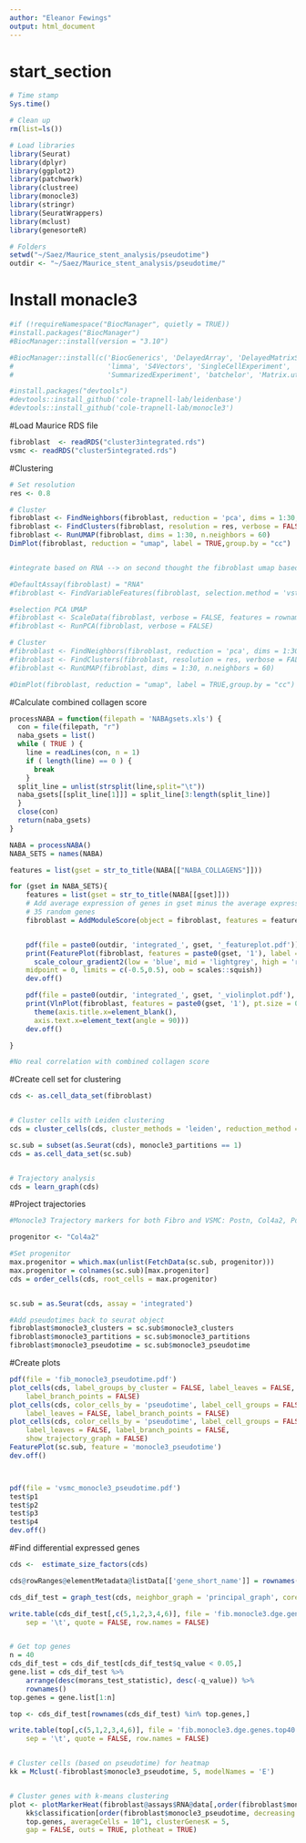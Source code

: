 ---
author: "Eleanor Fewings"
output: html_document
---

# start_section  
```{r start_section}

# Time stamp
Sys.time()

# Clean up
rm(list=ls())

# Load libraries
library(Seurat)
library(dplyr)
library(ggplot2)
library(patchwork)
library(clustree)
library(monocle3)
library(stringr)
library(SeuratWrappers)
library(mclust)
library(genesorteR)

# Folders
setwd("~/Saez/Maurice_stent_analysis/pseudotime")
outdir <- "~/Saez/Maurice_stent_analysis/pseudotime/"
```

# Install monacle3
```{r}

#if (!requireNamespace("BiocManager", quietly = TRUE))
#install.packages("BiocManager")
#BiocManager::install(version = "3.10")

#BiocManager::install(c('BiocGenerics', 'DelayedArray', 'DelayedMatrixStats',
#                       'limma', 'S4Vectors', 'SingleCellExperiment',
#                       'SummarizedExperiment', 'batchelor', 'Matrix.utils'))

#install.packages("devtools")
#devtools::install_github('cole-trapnell-lab/leidenbase')
#devtools::install_github('cole-trapnell-lab/monocle3')

```


#Load Maurice RDS file
```{r}

fibroblast  <- readRDS("cluster3integrated.rds")
vsmc <- readRDS("cluster5integrated.rds")

```

#Clustering
```{r}
# Set resolution
res <- 0.8

# Cluster
fibroblast <- FindNeighbors(fibroblast, reduction = 'pca', dims = 1:30, k.param = 60)
fibroblast <- FindClusters(fibroblast, resolution = res, verbose = FALSE)
fibroblast <- RunUMAP(fibroblast, dims = 1:30, n.neighbors = 60)
DimPlot(fibroblast, reduction = "umap", label = TRUE,group.by = "cc")


#integrate based on RNA --> on second thought the fibroblast umap based on RNA doesn't look to bad maybe we can also try the monocle3 on this

#DefaultAssay(fibroblast) = "RNA"
#fibroblast <- FindVariableFeatures(fibroblast, selection.method = 'vst', nfeatures = 2000, verbose = FALSE)

#selection PCA UMAP
#fibroblast <- ScaleData(fibroblast, verbose = FALSE, features = rownames(sc))
#fibroblast <- RunPCA(fibroblast, verbose = FALSE)

# Cluster
#fibroblast <- FindNeighbors(fibroblast, reduction = 'pca', dims = 1:30, k.param = 60)
#fibroblast <- FindClusters(fibroblast, resolution = res, verbose = FALSE)
#fibroblast <- RunUMAP(fibroblast, dims = 1:30, n.neighbors = 60)

#DimPlot(fibroblast, reduction = "umap", label = TRUE,group.by = "cc")

```

#Calculate combined collagen score
```{r}

processNABA = function(filepath = 'NABAgsets.xls') {
  con = file(filepath, "r")
  naba_gsets = list()
  while ( TRUE ) {
    line = readLines(con, n = 1)
    if ( length(line) == 0 ) {
      break
    }
  split_line = unlist(strsplit(line,split="\t"))
  naba_gsets[[split_line[1]]] = split_line[3:length(split_line)]
  }
  close(con)
  return(naba_gsets)
}

NABA = processNABA()
NABA_SETS = names(NABA)

features = list(gset = str_to_title(NABA[["NABA_COLLAGENS"]]))

for (gset in NABA_SETS){
    features = list(gset = str_to_title(NABA[[gset]]))
    # Add average expression of genes in gset minus the average expression of
    # 35 random genes 
    fibroblast = AddModuleScore(object = fibroblast, features = features, name = gset, ctrl = 35)


    pdf(file = paste0(outdir, 'integrated_', gset, '_featureplot.pdf'))
    print(FeaturePlot(fibroblast, features = paste0(gset, '1'), label = FALSE) + 
      scale_colour_gradient2(low = 'blue', mid = 'lightgrey', high = 'red', 
    midpoint = 0, limits = c(-0.5,0.5), oob = scales::squish))
    dev.off()

    pdf(file = paste0(outdir, 'integrated_', gset, '_violinplot.pdf'), width = 11)
    print(VlnPlot(fibroblast, features = paste0(gset, '1'), pt.size = 0) + 
      theme(axis.title.x=element_blank(),
      axis.text.x=element_text(angle = 90)))
    dev.off()

}

#No real correlation with combined collagen score

```

#Create cell set for clustering
```{r}

cds <- as.cell_data_set(fibroblast)


# Cluster cells with Leiden clustering
cds = cluster_cells(cds, cluster_methods = 'leiden', reduction_method = 'UMAP')

sc.sub = subset(as.Seurat(cds), monocle3_partitions == 1)
cds = as.cell_data_set(sc.sub)


# Trajectory analysis
cds = learn_graph(cds)

```

#Project trajectories
```{r}

#Monocle3 Trajectory markers for both Fibro and VSMC: Postn, Col4a2, Pdgfrb & Acta2(VSMC only)

progenitor <- "Col4a2"

#Set progenitor
max.progenitor = which.max(unlist(FetchData(sc.sub, progenitor)))
max.progenitor = colnames(sc.sub)[max.progenitor]
cds = order_cells(cds, root_cells = max.progenitor)


sc.sub = as.Seurat(cds, assay = 'integrated')

#Add pseudotimes back to seurat object
fibroblast$monocle3_clusters = sc.sub$monocle3_clusters
fibroblast$monocle3_partitions = sc.sub$monocle3_partitions
fibroblast$monocle3_pseudotime = sc.sub$monocle3_pseudotime

```

#Create plots
```{r}

pdf(file = 'fib_monocle3_pseudotime.pdf')
plot_cells(cds, label_groups_by_cluster = FALSE, label_leaves = FALSE, 
	label_branch_points = FALSE)
plot_cells(cds, color_cells_by = 'pseudotime', label_cell_groups = FALSE, 
	label_leaves = FALSE, label_branch_points = FALSE)
plot_cells(cds, color_cells_by = 'pseudotime', label_cell_groups = FALSE, 
	label_leaves = FALSE, label_branch_points = FALSE,
	show_trajectory_graph = FALSE)
FeaturePlot(sc.sub, feature = 'monocle3_pseudotime')
dev.off()



pdf(file = 'vsmc_monocle3_pseudotime.pdf')
test$p1
test$p2
test$p3
test$p4
dev.off()

```

#Find differential expressed genes
```{r}

cds <-  estimate_size_factors(cds)

cds@rowRanges@elementMetadata@listData[['gene_short_name']] = rownames(fibroblast[['integrated']])

cds_dif_test = graph_test(cds, neighbor_graph = 'principal_graph', cores = 4)

write.table(cds_dif_test[,c(5,1,2,3,4,6)], file = 'fib.monocle3.dge.genes.txt', 
	sep = '\t', quote = FALSE, row.names = FALSE)


# Get top genes
n = 40
cds_dif_test = cds_dif_test[cds_dif_test$q_value < 0.05,]
gene.list = cds_dif_test %>%
	arrange(desc(morans_test_statistic), desc(-q_value)) %>% 
	rownames()
top.genes = gene.list[1:n]

top <- cds_dif_test[rownames(cds_dif_test) %in% top.genes,]

write.table(top[,c(5,1,2,3,4,6)], file = 'fib.monocle3.dge.genes.top40.txt', 
	sep = '\t', quote = FALSE, row.names = FALSE)


# Cluster cells (based on pseudotime) for heatmap
kk = Mclust(-fibroblast$monocle3_pseudotime, 5, modelNames = 'E')


# Cluster genes with k-means clustering
plot <- plotMarkerHeat(fibroblast@assays$RNA@data[,order(fibroblast$monocle3_pseudotime, decreasing = FALSE)], 
	kk$classification[order(fibroblast$monocle3_pseudotime, decreasing = TRUE)], 
	top.genes, averageCells = 10^1, clusterGenesK = 5, 
	gap = FALSE, outs = TRUE, plotheat = TRUE)


```

